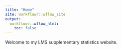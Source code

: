 ```yaml
---
title: "Home"
site: workflowr::wflow_site
output:
  workflowr::wflow_html:
    toc: false
---
```


Welcome to my LMS supplementary statistics website.

